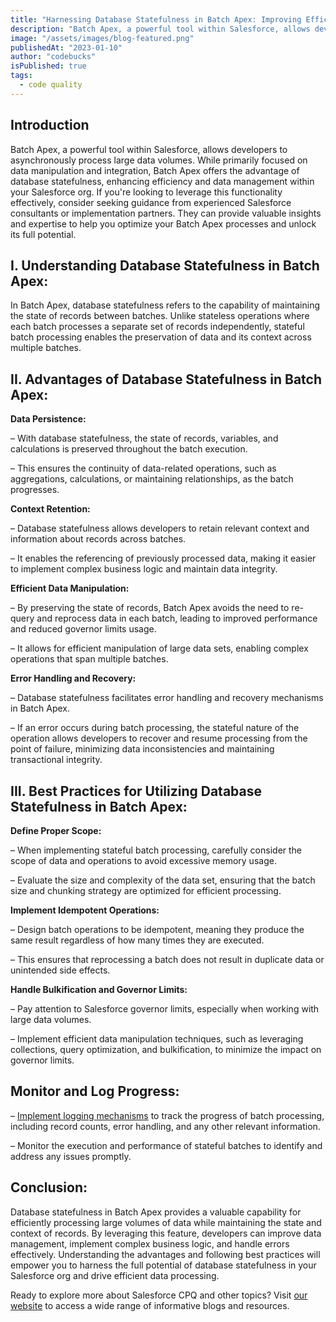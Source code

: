 ```yaml
---
title: "Harnessing Database Statefulness in Batch Apex: Improving Efficiency and Data"
description: "Batch Apex, a powerful tool within Salesforce, allows developers to asynchronously process large data volumes. While primarily focused on data manipulation and integration, Batch Apex offers the advantage of database statefulness, enhancing efficiency and data management within your Salesforce org."
image: "/assets/images/blog-featured.png"
publishedAt: "2023-01-10"
author: "codebucks"
isPublished: true
tags:
  - code quality
---
```


## Introduction

Batch Apex, a powerful tool within Salesforce, allows developers to asynchronously process large data volumes. While primarily focused on data manipulation and integration, Batch Apex offers the advantage of database statefulness, enhancing efficiency and data management within your Salesforce org. If you're looking to leverage this functionality effectively, consider seeking guidance from experienced Salesforce consultants or implementation partners. They can provide valuable insights and expertise to help you optimize your Batch Apex processes and unlock its full potential.

## I. Understanding Database Statefulness in Batch Apex:

In Batch Apex, database statefulness refers to the capability of maintaining the state of records between batches. Unlike stateless operations where each batch processes a separate set of records independently, stateful batch processing enables the preservation of data and its context across multiple batches.

## II. Advantages of Database Statefulness in Batch Apex:

**Data Persistence:**

– With database statefulness, the state of records, variables, and calculations is preserved throughout the batch execution.

– This ensures the continuity of data-related operations, such as aggregations, calculations, or maintaining relationships, as the batch progresses.

**Context Retention:**

– Database statefulness allows developers to retain relevant context and information about records across batches.

– It enables the referencing of previously processed data, making it easier to implement complex business logic and maintain data integrity.

**Efficient Data Manipulation:**

– By preserving the state of records, Batch Apex avoids the need to re-query and reprocess data in each batch, leading to improved performance and reduced governor limits usage.

– It allows for efficient manipulation of large data sets, enabling complex operations that span multiple batches.

**Error Handling and Recovery:**

– Database statefulness facilitates error handling and recovery mechanisms in Batch Apex.

– If an error occurs during batch processing, the stateful nature of the operation allows developers to recover and resume processing from the point of failure, minimizing data inconsistencies and maintaining transactional integrity.

## III. Best Practices for Utilizing Database Statefulness in Batch Apex:

**Define Proper Scope:**

– When implementing stateful batch processing, carefully consider the scope of data and operations to avoid excessive memory usage.

– Evaluate the size and complexity of the data set, ensuring that the batch size and chunking strategy are optimized for efficient processing.

**Implement Idempotent Operations:**

– Design batch operations to be idempotent, meaning they produce the same result regardless of how many times they are executed.

– This ensures that reprocessing a batch does not result in duplicate data or unintended side effects.

**Handle Bulkification and Governor Limits:**

– Pay attention to Salesforce governor limits, especially when working with large data volumes.

– Implement efficient data manipulation techniques, such as leveraging collections, query optimization, and bulkification, to minimize the impact on governor limits.

## Monitor and Log Progress:

– [Implement logging mechanisms](http://www.cloudprism.in) to track the progress of batch processing, including record counts, error handling, and any other relevant information.

– Monitor the execution and performance of stateful batches to identify and address any issues promptly.

## Conclusion:

Database statefulness in Batch Apex provides a valuable capability for efficiently processing large volumes of data while maintaining the state and context of records. By leveraging this feature, developers can improve data management, implement complex business logic, and handle errors effectively. Understanding the advantages and following best practices will empower you to harness the full potential of database statefulness in your Salesforce org and drive efficient data processing.

Ready to explore more about Salesforce CPQ and other topics? Visit [our website](https://blog.cloudprism.in/) to access a wide range of informative blogs and resources.
